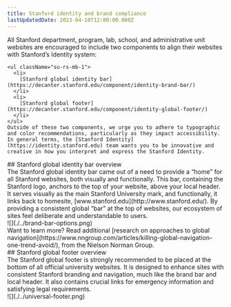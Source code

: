 ```yaml
---
title: Stanford identity and brand compliance
lastUpdatedDate: 2023-04-18T12:00:00.000Z
---
```

<section>
  <div className="su-rs-mb-4">
    All Stanford department, program, lab, school, and administrative unit websites are encouraged to include two components to align their websites with Stanford’s Identity system:

    <ul className="su-rs-mb-1">
      <li>
        [Stanford global identity bar](https://decanter.stanford.edu/component/identity-brand-bar/)
      </li>
      <li>
        [Stanford global footer](https://decanter.stanford.edu/component/identity-global-footer/)
      </li>
    </ul>
    Outside of these two components, we urge you to adhere to typographic and color recommendations, particularly as they impact accessibility.
    In general terms, the [Stanford Identity](https://identity.stanford.edu) team wants you to be innovative and creative in how you interpret and express the Stanford Identity.
  </div>

  <div className="su-rs-mb-4">
    ## Stanford global identity bar overview
    <div className="su-rs-mb-1">
      The Stanford global identity bar came out of a need to provide a “home” for all Stanford websites, both visually and functionally.
      This bar, containing the Stanford logo, anchors to the top of your website, above your local header. It serves visually as the main Stanford University mark, and functionally, it links back to homesite,
      [www.stanford.edu](http://www.stanford.edu/). By providing a consistent global “bar” at the top of websites, our ecosystem of sites feel deliberate and understandable to users.
    </div>
    <div className="su-rs-mb-1">
      ![](./../brand-bar-options.png)
    </div>
    Want to learn more? Read additional [research on approaches to global navigation](https://www.nngroup.com/articles/killing-global-navigation-one-trend-avoid/), from the Nielson Norman Group.
  </div>

  <div className="su-rs-mb-4">
    ## Stanford global footer overview
    <div className="su-rs-mb-1">
      The Stanford global footer is strongly recommended to be placed at the bottom of all official university websites. It is designed to enhance sites with consistent Stanford branding and navigation, much like the brand bar and local header. It also contains crucial links for emergency information and satisfying legal requirements.
    </div>
    ![](./../universal-footer.png)
  </div>
</section>
